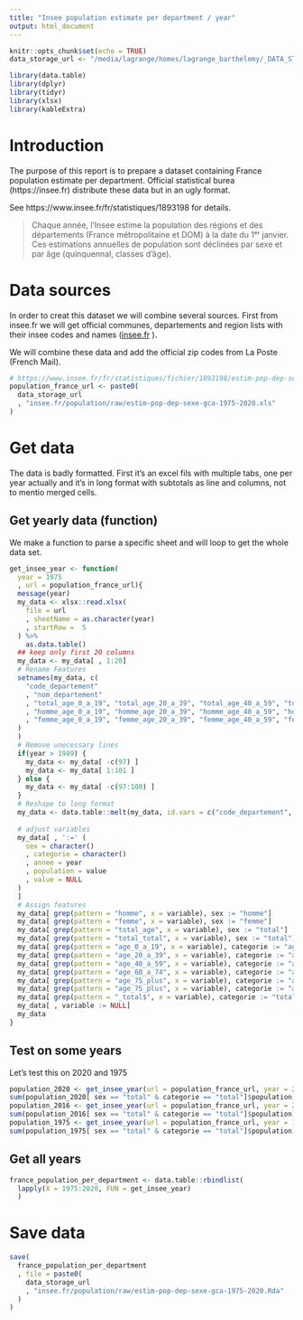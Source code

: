 ```yaml
---
title: "Insee population estimate per department / year"
output: html_document
---
```


```r
knitr::opts_chunk$set(echo = TRUE)
data_storage_url <- "/media/lagrange/homes/lagrange_barthelemy/_DATA_STORE/"
```

```r
library(data.table)
library(dplyr)
library(tidyr)
library(xlsx)
library(kableExtra)
```



# Introduction

The purpose of this report is to prepare a dataset containing France population
estimate per department.
Official statistical burea (https://insee.fr) distribute these data but in an 
ugly format.

See https://www.insee.fr/fr/statistiques/1893198 for details.

> Chaque année, l'Insee estime la population des régions et des départements 
(France métropolitaine et DOM) à la date du 1ᵉʳ janvier. Ces estimations 
annuelles de population sont déclinées par sexe et par âge (quinquennal, 
classes d'âge).


# Data sources

In order to creat this dataset we will combine several sources. First from
insee.fr we will get official communes, departements and region lists with 
their insee codes and names ([insee.fr](https://www.insee.fr/fr/information/3720946) ).

We will combine these data and add the official zip codes from La Poste (French
Mail).

```r
# https://www.insee.fr/fr/statistiques/fichier/1893198/estim-pop-dep-sexe-gca-1975-2020.xls
population_france_url <- paste0(
  data_storage_url
  , "insee.fr/population/raw/estim-pop-dep-sexe-gca-1975-2020.xls"
) 
```


# Get data

The data is badly formatted. First it's an excel fils with multiple tabs, one
per year actually and it's in long format with subtotals as line and columns,
not to mentio merged cells.

## Get yearly data (function)

We make a function to parse a specific sheet and will loop to get the whole data
set.

```r
get_insee_year <- function(
  year = 1975
  , url = population_france_url){
  message(year)
  my_data <- xlsx::read.xlsx(
    file = url
    , sheetName = as.character(year)
    , startRow =  5
  ) %>% 
    as.data.table()
  ## keep only first 20 columns
  my_data <- my_data[ , 1:20]
  # Rename Features
  setnames(my_data, c(
    "code_departement"
    , "nom_departement"
    , "total_age_0_a_19", "total_age_20_a_39", "total_age_40_a_59", "total_age_60_a_74", "total_age_75_plus", "total_total"
    , "homme_age_0_a_19", "homme_age_20_a_39", "homme_age_40_a_59", "homme_age_60_a_74", "homme_age_75_plus", "homme_total"
    , "femme_age_0_a_19", "femme_age_20_a_39", "femme_age_40_a_59", "femme_age_60_a_74", "femme_age_75_plus", "femme_total"
  )
  )
  # Remove unecessary lines
  if(year > 1989) {
    my_data <- my_data[ -c(97) ]
    my_data <- my_data[ 1:101 ]
  } else {
    my_data <- my_data[ -c(97:100) ]
  }
  # Reshape to long format
  my_data <- data.table::melt(my_data, id.vars = c("code_departement", "nom_departement"))
  
  # adjust variables
  my_data[ , ':=' (
    sex = character()
    , categorie = character()
    , annee = year
    , population = value
    , value = NULL
  )
  ]
  # Assign features
  my_data[ grep(pattern = "homme", x = variable), sex := "homme"]
  my_data[ grep(pattern = "femme", x = variable), sex := "femme"]
  my_data[ grep(pattern = "total_age", x = variable), sex := "total"]
  my_data[ grep(pattern = "total_total", x = variable), sex := "total"]
  my_data[ grep(pattern = "age_0_a_19", x = variable), categorie := "age_0_a_19"]
  my_data[ grep(pattern = "age_20_a_39", x = variable), categorie := "age_20_a_39"]
  my_data[ grep(pattern = "age_40_a_59", x = variable), categorie := "age_40_a_59"]
  my_data[ grep(pattern = "age_60_a_74", x = variable), categorie := "age_60_a_74"]
  my_data[ grep(pattern = "age_75_plus", x = variable), categorie := "age_75_plus"]
  my_data[ grep(pattern = "age_75_plus", x = variable), categorie := "age_75_plus"]
  my_data[ grep(pattern = "_total$", x = variable), categorie := "total"]
  my_data[ , variable := NULL]
  my_data
}
```

## Test on some years

Let's test this on 2020 and 1975

```r
population_2020 <- get_insee_year(url = population_france_url, year = 2020)
sum(population_2020[ sex == "total" & categorie == "total"]$population)
population_2016 <- get_insee_year(url = population_france_url, year = 2016)
sum(population_2016[ sex == "total" & categorie == "total"]$population)
population_1975 <- get_insee_year(url = population_france_url, year = 1975)
sum(population_1975[ sex == "total" & categorie == "total"]$population)
```

## Get all years

```r
france_population_per_department <- data.table::rbindlist(
  lapply(X = 1975:2020, FUN = get_insee_year)
  )
```



# Save data

```r
save(
  france_population_per_department
  , file = paste0(
    data_storage_url
    , "insee.fr/population/raw/estim-pop-dep-sexe-gca-1975-2020.Rda"
  )
)
```


